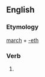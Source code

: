 ==English==

===Etymology===
[[march]] + [[-eth]]

===Verb===
{{infl|en|verb form}}

# {{archaic third-person singular of|march}}